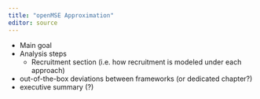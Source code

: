 ```yaml
---
title: "openMSE Approximation"
editor: source
---
```


- Main goal
- Analysis steps
  - Recruitment section (i.e. how recruitment is modeled under each approach)
- out-of-the-box deviations between frameworks (or dedicated chapter?)
- executive summary (?)

